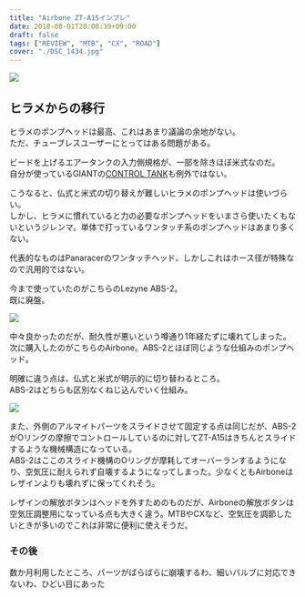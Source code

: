 ---
title: "Airbone ZT-A15インプレ"
date: 2018-08-01T20:08:39+09:00
draft: false
tags: ["REVIEW", "MTB", "CX", "ROAD"]
cover: "./DSC_1434.jpg"
---

![ ](./DSC_1434.jpg)

## ヒラメからの移行

ヒラメのポンプヘッドは最高、これはあまり議論の余地がない。  
ただ、チューブレスユーザーにとってはある問題がある。

ビードを上げるエアータンクの入力側規格が、一部を除きほぼ米式なのだ。  
自分が使っているGIANTの[CONTROL TANK](https://www.giant.co.jp/giant18/acc_datail.php?p_id=A0000520)も例外ではない。

こうなると、仏式と米式の切り替えが難しいヒラメのポンプヘッドは使いづらい。  
しかし、ヒラメに慣れていると力の必要なポンプヘッドをいまさら使いたくもないというジレンマ。単体で打っているワンタッチ系のポンプヘッドはあまり多くない。

代表的なものはPanaracerのワンタッチヘッド、しかしこれはホース径が特殊なので汎用的ではない。

<LinkBox isAmazonLink url="https://www.amazon.co.jp/dp/B01EKOVX1G/" />

今まで使っていたのがこちらのLezyne ABS-2。  
既に廃盤。

![ ](./DSC_1433.jpg)

中々良かったのだが、耐久性が悪いという噂通り1年経たずに壊れてしまった。  
次に購入したのがこちらのAirbone。ABS-2とほぼ同じような仕組みのポンプヘッド。

<LinkBox isAmazonLink url="https://www.amazon.co.jp/dp/B072LTF86P/" />

明確に違う点は、仏式と米式が明示的に切り替わるところ。  
ABS-2はどちらも区別なくねじ込んでいく仕組み。

![ ](./DSC_1431.jpg)

また、外側のアルマイトパーツをスライドさせて固定する点は同じだが、ABS-2がOリングの摩擦でコントロールしているのに対してZT-A15はきちんとスライドするような機械構造になっている。  
ABS-2はここのスライド機構のOリングが摩耗してオーバーランするようになり、空気圧に耐えられず自壊するようになってしまった。少なくともAirboneはレザインよりも壊れずに保ってくれそう。

レザインの解放ボタンはヘッドを外すためのものだが、Airboneの解放ボタンは空気圧調整用になっている点も大きく違う。MTBやCXなど、空気圧を調節したいときが多いのでこれは非常に便利に使えそうだ。

### その後

数か月利用したところ、パーツがばらばらに崩壊するわ、細いバルブに対応できないわ、ひどい目にあった

<LinkBox isAmazonLink url="https://www.amazon.co.jp/dp/B01G1O3JCY/" />
